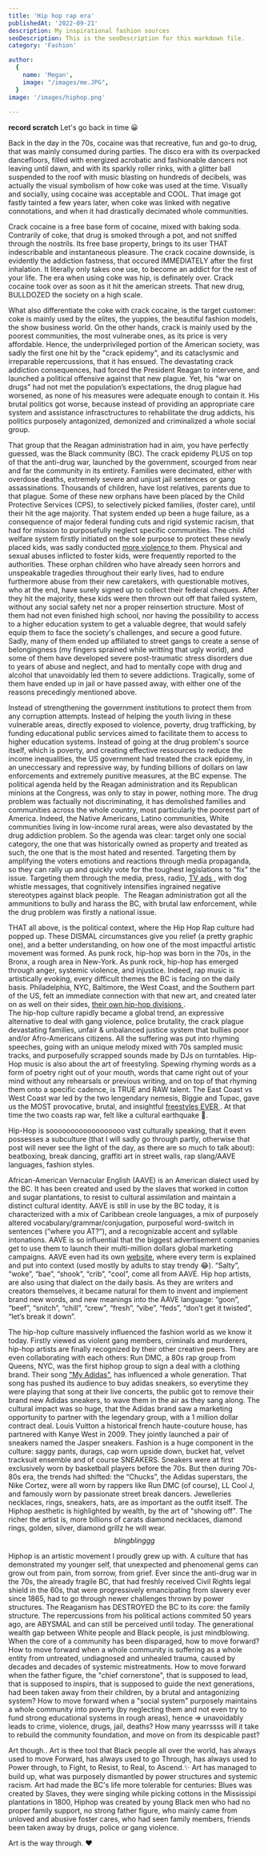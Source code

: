 ```yaml
---
title: 'Hip hop rap era'
publishedAt: '2022-09-21'
description: My inspirational fashion sources
seoDescription: This is the seoDescription for this markdown file.
category: 'Fashion'

author:
  {
    name: 'Megan',
    image: "/images/me.JPG",
  }
image: '/images/hiphop.png'
  
---
```


**record scratch** Let's go back in time 😀

Back in the day in the 70s, cocaine was that recreative, fun and go-to drug, that was mainly consumed during parties. The disco era with its overpacked dancefloors, filled with energized acrobatic and fashionable dancers not leaving until dawn, 
and with its sparkly roller rinks, with a glitter ball suspended to the roof with music blasting on hundreds of decibels, was actually the visual symbolism of how coke was used at the time. 
Visually and socially, using cocaine was acceptable and COOL. That image got fastly tainted a few years later, when coke was linked with negative connotations, and when it had drastically decimated whole communities.

Crack cocaine is a free base form of cocaine, mixed with baking soda. Contrarily of coke, that drug is smoked through a pot, and not sniffed through the nostrils. Its free base property, brings to its user THAT indescribable and instantaneous pleasure. 
The crack cocaine downside, is evidently the addiction fastness, that occured IMMEDIATELY after the first inhalation. It literally only takes one use, to become an addict for the rest of your life. 
The era when using coke was hip, is definately over. Crack cocaine took over as soon as it hit the american streets. That new drug, BULLDOZED the society on a high scale.

What also differentiate the coke with crack cocaine, is the target customer: coke is mainly used by the elites, the yuppies, the beautiful fashion models, the show business world. On the other hands, crack is mainly used by the poorest communities, the most vulnerabe ones, as its price is very affordable. 
Hence, the underprivileged portion of the American society, was sadly the first one hit by the "crack epidemy", and its cataclysmic and irreparable repercussions, that it has ensued. 
The devastating crack addiction consequences, had forced the President Reagan to intervene, and launched a political offensive against that new plague. Yet, his "war on drugs" had not met the population’s expectations, the drug plague had worsened, as none of his measures were adequate enough to contain it. 
His brutal politics got worse, because instead of providing an appropriate care system and assistance infrasctructures to rehabilitate the drug addicts, his politics purposely antagonized, demonized and criminalized a whole social group.

That group that the Reagan administration had in aim, you have perfectly guessed, was the Black community (BC).
The crack epidemy PLUS on top of that the anti-drug war, launched by the government, scourged from near and far the community in its entirety. Families were decimated, either with overdose deaths, extremely severe and unjust jail sentences or gang assassinations.
Thousands of children, have lost relatives, parents due to that plague. Some of these new orphans have been placed by the Child Protective Services (CPS), to selectively picked families, (foster care), until their hit the age majority.
That system ended up been a huge failure, as a consequence of major federal funding cuts and rigid systemic racism, that had for mission to purposefully neglect specific communities.
The child welfare system firstly initiated on the sole purpose to protect these newly placed kids, was sadly conducted <a href="https://imprintnews.org/child-welfare-2/nearly-half-of-children-experience-cps-investigations/57396 "> more violence </a> to them. Physical and sexual abuses inflicted to foster kids, were frequently reported to the authorities.
These orphan children who have already seen horrors and unspeakable tragedies throughout their early lives, had to endure furthermore abuse from their new caretakers, with questionable motives, who at the end, have surely signed up to collect their federal cheques. 
After they hit the majority, these kids were then thrown out off that failed system, without any social safety net nor a proper reinsertion structure. Most of them had not even finished high school, nor having the possibility to access to a higher education system to get a valuable degree, that would safely equip them to face the society's challenges, and secure a good future.
Sadly, many of them ended up affiliated to street gangs to create a sense of belongingness (my fingers sprained while writting that ugly world), and some of them have developed severe post-traumatic stress disorders due to years of abuse and neglect, and had to mentally cope with drug and alcohol that unavoidably led them to severe addictions. 
Tragically, some of them have ended up in jail or have passed away, with either one of the reasons precedingly mentioned above. 


Instead of strengthening the government institutions to protect them from any corruption attempts. Instead of helping the youth living in these vulnerable areas, directly exposed to violence, poverty, drug trafficking, by funding educational public services aimed to facilitate them to access to higher education systems.
Instead of going at the drug problem's source itself, which is poverty, and creating effective ressources to reduce the income inequalities, the US government had treated the crack epidemy, in an uneccessary and repressive way, by funding billions of dollars on law enforcements and extremely punitive measures, at the BC expense.
The political agenda held by the Reagan administration and its Republican minions at the Congress, was only to stay in power, nothing more. The drug problem was factually not discriminating, it has demolished families and communities across the whole country, most particularly the poorest part of America.
Indeed, the Native Americans, Latino communities, White communities living in low-income rural areas, were also devastated by the drug addiction problem.
So the agenda was clear: target only one social category, the one that was historically owned as property and treated as such, the one that is the most hated and resented. 
Targeting them by amplifying the voters emotions and reactions through media propaganda, so they can rally up and quickly vote for the toughest legislations to "fix" the issue. Targeting them through the media, press, radio, <a href="https://www.youtube.com/watch?v=lQXgVM30mIY"> TV ads </a>, with dog whistle messages, that cognitively intensifies ingrained negative stereotypes against black people. 
The Reagan administration got all the ammunitions to bully and harass the BC, with brutal law enforcement, while the drug problem was firstly a national issue.

THAT all above, is the political context, where the Hip Hop Rap culture had popped up. These DISMAL circumstances give you relief (a pretty graphic one), and a better understanding, on how one of the most impactful artistic movement was formed. As punk rock, hip-hop was born in the 70s, in the Bronx, a rough area in New-York. As punk rock, hip-hop has emerged through anger, systemic violence, and injustice. 
Indeed, rap music is artistically evoking, every difficult themes the BC is facing on the daily basis. Philadelphia, NYC, Baltimore, the West Coast, and the Southern part of the US, felt an immediate connection with that new art, and created later on as well on their sides, <a href="https://www.npr.org/2022/02/09/1079761477/snoop-dogg-now-owns-death-row-records"> their own hip-hop divisions </a>.   
The hip-hop culture rapidly became a global trend, an expressive alternative to deal with gang violence, police brutality, the crack plague devastating families, unfair & unbalanced justice system that bullies poor and/or Afro-Americans citizens. All the suffering was put into rhyming speeches, going with an unique melody mixed with 70s sampled music tracks, and purposefully scrapped sounds made by DJs on turntables.
Hip-Hop music is also about the art of freestyling. Spewing rhyming words as a form of poetry right out of your mouth, words that came right out of your mind without any rehearsals or previous writing, and on top of that rhyming them onto a specific cadence, is TRUE and RAW talent. The East Coast vs West Coast war led by the two lengendary nemesis, Biggie and Tupac, gave us the MOST provocative, brutal, and insightful <a href="https://www.youtube.com/watch?v=41qC3w3UUkU"> freestyles EVER </a>. At that time 
the two coasts rap war, felt like a cultural earthquake 🤯. 

Hip-Hop is soooooooooooooooooo vast culturally speaking, that it even possesses a subculture (that I will sadly go through partly, otherwise that post will never see the light of the day, as there are so much to talk about): beatboxing, break dancing, graffiti art in street walls, rap slang/AAVE languages, fashion styles. 

African-American Vernacular English (AAVE) is an American dialect used by the BC. It has been created and used by the slaves that worked in cotton and sugar plantations, to resist to cultural assimilation and maintain a distinct cultural identity. AAVE is still in use by the BC today, it is characterized with a mix of Caribbean creole languages, a mix of purposely altered vocabulary/grammar/conjugation, purposeful word-switch in sentences (“where you AT?”), and a recognizable accent and syllable intonations. 
AAVE is so influential that the biggest advertisement companies get to use them to launch their multi-million dollars global marketing campaigns. AAVE even had its own <a href="https://www.urbandictionary.com/define.php?term=urbandictionary"> website</a>, where every term is explained and put into context (used mostly by adults to stay trendy 😂). 
“Salty”, “woke”, “bae”, “shook”, “crib”, "cool”, come all from AAVE. Hip hop artists, are also using that dialect on the daily basis. As they are writers and creators themselves, it became natural for them to invent and implement brand new words, and new meanings into the AAVE language: “goon”, “beef”, “snitch”, “chill”, “crew”, “fresh”, “vibe”, “feds”, “don’t get it twisted”, “let’s break it down”.

The hip-hop culture massively influenced the fashion world as we know it today. Firstly viewed as violent gang members, criminals and murderers, hip-hop artists are finally recognized by their other creative peers. 
They are even collaborating with each others: Run DMC, a 80s rap group from Queens, NYC, was the first hiphop group to sign a deal with a clothing brand. Their song <a href="https://www.youtube.com/watch?v=JNua1lFDuDI"> "My Adidas"</a>, has influenced a whole generation. That song has pushed its audience to buy adidas sneakers, so everytime they were playing that song at their live concerts, the public got to remove their brand new Adidas sneakers, to wave them in the air as they sang  along. 
The cultural impact was so huge, that the Adidas brand saw a marketing opportunity to partner with the legendary group, with a 1 million dollar contract deal. 
Louis Vuitton a historical french haute-couture house, has partnered with Kanye West in 2009. They jointly launched a pair of sneakers named the Jasper sneakers.
Fashion is a huge component in the culture: saggy pants, durags, cap worn upside down, bucket hat, velvet tracksuit ensemble and of course SNEAKERS. 
Sneakers were at first exclusively worn by basketball players before the 70s. But then during 70s-80s era, the trends had shifted: the “Chucks”, the Adidas superstars, the Nike Cortez, were all worn by rappers like Run DMC (of course), LL Cool J, and famously worn by passionate street break dancers. 
Jewelleries necklaces, rings, sneakers, hats, are as important as the outfit itself. The Hiphop aesthetic is highlighted by wealth, by the art of "showing off". The richer the artist is, more billions of carats diamond necklaces, diamond rings, golden, silver, diamond grillz 
he will wear. $$bling blinggg$$

Hiphop is an artistic movement I proudly grew up with. A culture that has demonstrated my younger self, that unexpected and phenomenal gems can grow out from pain, from sorrow, from grief.
Ever since the anti-drug war in the 70s, the already fragile BC, that had freshly received Civil Rights legal shield in the 60s, that were progressively emancipating from slavery ever since 1865, had to go through newer challenges
thrown by power structures. The Reaganism has DESTROYED the BC to its core: the family structure. The repercussions from his political actions commited 50 years ago, are ABYSMAL and can still be perceived until today. The generational wealth gap between White people and Black people, is just mindblowing.
When the core of a community has been disparaged, how to move forward? How to move forward when a whole community is suffering as a whole entity from untreated, undiagnosed and unhealed trauma, caused by decades and decades of systemic mistreatments. How to move forward when the father figure, the "chief cornerstone", that is supposed to lead, that is supposed to inspirs, that is supposed to guide the next generations, had been taken away from their children, by a brutal and antagonizing system?
How to move forward when a "social system" purposely maintains a whole community into poverty (by neglecting them and not even try to fund strong educational systems in rough areas), hence => unavoidably leads to crime, violence, drugs, jail, deaths? 
How many yearrssss will it take to rebuild the community foundation, and move on from its despicable past? 

Art though.. Art is thee tool that Black people all over the world, has always used to move Forward, has always used to go Through, has always used to Power through, to Fight, to Resist, to Real, to Ascend.✨
Art has managed to build up, what was purposely dismantled by power structures and systemic racism. Art had made the BC's life more tolerable for centuries: Blues was created by Slaves, they were singing while picking cottons in the Mississipi plantations in 1800, Hiphop was created by young Black men who had no proper family support, no strong father figure, who mainly came from unloved and abusive foster cares, 
who had seen family members, friends been taken away by drugs, police or gang violence. 

Art is the way through. ❤️
 